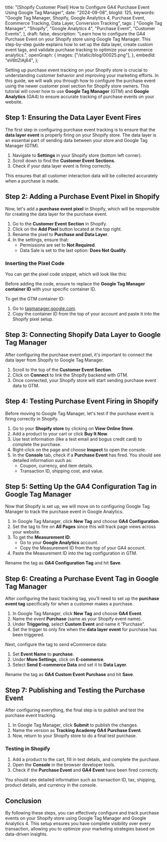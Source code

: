   title: "[Shopify Customer Pixel] How to Configure GA4 Purchase Event Using Google Tag Manager",
  date: "2024-09-08",
  blogId: 125,
  keywords:
    "Google Tag Manager, Shopify, Google Analytics 4, Purchase Event, Ecommerce Tracking, Data Layer, Conversion Tracking",
  tags: [
    "Google Tag Manager",
    "Shopify",
    "Google Analytics 4",
    "Purchase Event",
    "Customer Events",
  ],
  draft: false,
  description:
    "Learn how to configure the GA4 Purchase Event on your Shopify store using Google Tag Manager. This step-by-step guide explains how to set up the data layer, create custom event tags, and validate purchase tracking to optimize your ecommerce analytics.",
  openGraph: {
    images: ["/static/blog/00025.png"],
  },
  embedId: "eV6tIZlAj64",
};

Setting up purchase event tracking on your Shopify store is crucial to understanding customer behavior and improving your marketing efforts. In this guide, we will walk you through how to configure the purchase event using the newer customer pixel section for Shopify store owners. This tutorial will cover how to use **Google Tag Manager** (GTM) and **Google Analytics** (GA4) to ensure accurate tracking of purchase events on your website.

## Step 1: Ensuring the Data Layer Event Fires

The first step in configuring purchase event tracking is to ensure that the **data layer event** is properly firing on your Shopify store. The data layer is an essential part of sending data between your store and Google Tag Manager (GTM).

1. Navigate to **Settings** in your Shopify store (bottom left corner).
2. Scroll down to find the **Customer Event Sections**.
3. Check if your data layer event is firing correctly.

This ensures that all customer interaction data will be collected accurately when a purchase is made.

## Step 2: Adding a Purchase Event Pixel in Shopify

Now, let's add a **purchase event pixel** in Shopify, which will be responsible for creating the data layer for the purchase event.

1. Go to the **Customer Event Section** in Shopify.
2. Click on the **Add Pixel** button located at the top right.
3. Rename the pixel to **Purchase and Data Layer**.
4. In the settings, ensure that:
   - Permissions are set to **Not Required**.
   - Data Sale is set to the last option: **Does Not Qualify**.

### Inserting the Pixel Code

You can get the pixel code snippet, which will look like this:

<DataLayerCodeBlock fileName="purchase.js" />

Before adding the code, ensure to replace the **Google Tag Manager container ID** with your specific container ID.

To get the GTM container ID:

1. Go to [tagmanager.google.com](https://tagmanager.google.com).
2. Copy the container ID from the top of your account and paste it into the Shopify pixel setup.

## Step 3: Connecting Shopify Data Layer to Google Tag Manager

After configuring the purchase event pixel, it's important to connect the data layer from Shopify to Google Tag Manager.

1. Scroll to the top of the **Customer Event Section**.
2. Click on **Connect** to link the Shopify backend with GTM.
3. Once connected, your Shopify store will start sending purchase event data to GTM.

## Step 4: Testing Purchase Event Firing in Shopify

Before moving to Google Tag Manager, let's test if the purchase event is firing correctly in Shopify.

1. Go to your **Shopify store** by clicking on **View Online Store**.
2. Add a product to your cart or click **Buy It Now**.
3. Use test information (like a test email and bogus credit card) to complete the purchase.
4. Right-click on the page and choose **Inspect** to open the console.
5. In the **Console** tab, check if a **Purchase Event** has fired. You should see detailed information such as:
   - Coupon, currency, and item details.
   - Transaction ID, shipping cost, and value.

## Step 5: Setting Up the GA4 Configuration Tag in Google Tag Manager

Now that Shopify is set up, we will move on to configuring Google Tag Manager to track the purchase event in Google Analytics.

1. In Google Tag Manager, click **New Tag** and choose **GA4 Configuration**.
2. Set the tag to fire on **All Pages** since this will track page views across your website.
3. To get the **Measurement ID**:
   - Go to your **Google Analytics** account.
   - Copy the Measurement ID from the top of your GA4 account.
4. Paste the Measurement ID into the tag configuration in GTM.

Rename the tag as **GA4 Configuration Tag** and hit **Save**.

## Step 6: Creating a Purchase Event Tag in Google Tag Manager

After configuring the basic tracking tag, you'll need to set up the **purchase event tag** specifically for when a customer makes a purchase.

1. In Google Tag Manager, click **New Tag** and choose **GA4 Event**.
2. Name the event **Purchase** (same as your Shopify event name).
3. Under **Triggering**, select **Custom Event** and name it “Purchase”.
4. Set the trigger to only fire when the **data layer event** for purchase has been triggered.

Next, configure the tag to send eCommerce data:

1. Set **Event Name** to **purchase**.
2. Under **More Settings**, click on **E-commerce**.
3. Select **Send E-commerce Data** and set it to **Data Layer**.

Rename the tag as **GA4 Custom Event Purchase** and hit **Save**.

## Step 7: Publishing and Testing the Purchase Event

After configuring everything, the final step is to publish and test the purchase event tracking.

1. In Google Tag Manager, click **Submit** to publish the changes.
2. Name the version as **Tracking Academy GA4 Purchase Event**.
3. Now, return to your Shopify store to do a final test purchase.

### Testing in Shopify

1. Add a product to the cart, fill in test details, and complete the purchase.
2. Open the **Console** in the browser developer tools.
3. Check if the **Purchase Event** and **GA4 Event** have been fired correctly.

You should see detailed information such as transaction ID, tax, shipping, product details, and currency in the console.

## Conclusion

By following these steps, you can effectively configure and track purchase events on your Shopify store using Google Tag Manager and Google Analytics 4. This setup ensures you have complete visibility over every transaction, allowing you to optimize your marketing strategies based on data-driven insights.
